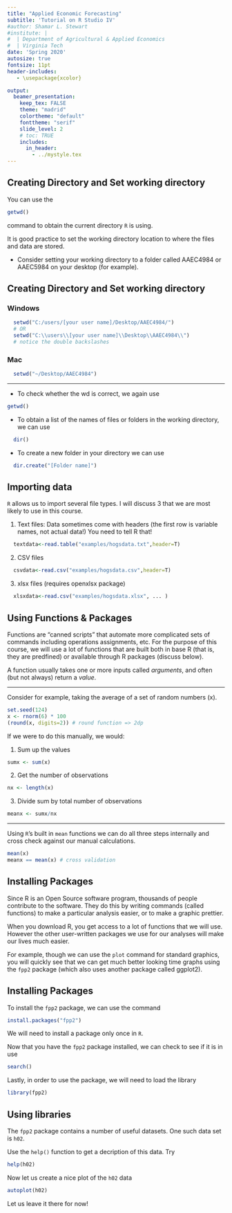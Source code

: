 ```yaml
---
title: "Applied Economic Forecasting"
subtitle: 'Tutorial on R Studio IV'
#author: Shamar L. Stewart
#institute: |
#  | Department of Agricultural & Applied Economics
#  | Virginia Tech
date: 'Spring 2020'
autosize: true
fontsize: 11pt
header-includes:
   - \usepackage{xcolor}

output:
  beamer_presentation:
    keep_tex: FALSE
    theme: "madrid"
    colortheme: "default"
    fonttheme: "serif"
    slide_level: 2
    # toc: TRUE
    includes:
      in_header: 
        - ../mystyle.tex
---
```


## Creating Directory and Set working directory

You can use the 
```r
getwd()
``` 
command to obtain the current directory `R` is using.

It is good practice to set the working directory location to where the files and data are stored. 

- Consider setting your working directory to a folder called AAEC4984 or AAEC5984 on your desktop (for example).

## Creating Directory and Set working directory

### Windows
```r
  setwd("C:/users/[your user name]/Desktop/AAEC4984/")
  # OR
  setwd("C:\\users\\[your user name]\\Desktop\\AAEC4984\\") 
  # notice the double backslashes
```

### Mac
```r
  setwd("~/Desktop/AAEC4984")
```

---

- To check whether the wd is correct, we again use

```r
getwd()
```

- To obtain a list of the names of files or folders in the working directory, we can use

```r
  dir()
```

- To create a new folder in your directory we can use 
```r
  dir.create("[Folder name]")
```  

## Importing data

`R` allows us to import several file types. I will discuss 3 that we are most likely to use in this course.

1. Text files: Data sometimes come with headers (the first row is variable names, not actual data!) You need to tell R that!
 
```r
  textdata<-read.table("examples/hogsdata.txt",header=T)
```
  
2. CSV files
```r
  csvdata<-read.csv("examples/hogsdata.csv",header=T)
```

3. xlsx files (requires openxlsx package)
```r
  xlsxdata<-read.csv("examples/hogsdata.xlsx", ... )
```


## Using Functions & Packages

Functions are “canned scripts” that automate more complicated sets of commands including operations assignments, etc. For the purpose of this course, we will use a lot of functions that are built both in base R (that is, they are predfined) or available through R packages (discuss below).

A function usually takes one or more inputs called *arguments*, and often (but not always) return a *value*.

---

Consider for example, taking the average of a set of random numbers (x). 

```r
set.seed(124) 
x <- rnorm(6) * 100
(round(x, digits=2)) # round function => 2dp
```

If we were to do this manually, we would:

1. Sum up the values 
```r
sumx <- sum(x)
```  

2. Get the number of observations
```r
nx <- length(x)
```  

3. Divide sum by total number of observations

```r
meanx <- sumx/nx
```
 
 ---
 
 Using `R`'s built in `mean` functions we can do all three steps internally and cross check against our manual calculations.

```r
mean(x)
meanx == mean(x) # cross validation
```

## Installing Packages

Since R is an Open Source software program, thousands of people contribute to the software. They do this by writing commands (called functions) to make a particular analysis easier, or to make a graphic prettier.

When you download R, you get access to a lot of functions that we will use. However the other user-written packages we use for our analyses will make our lives much easier.

For example, though we can use the `plot` command for standard graphics, you will quickly see that we can get much better looking time graphs using the `fpp2` package (which also uses another package called ggplot2).


## Installing Packages

To install the `fpp2` package, we can use the command
```r
install.packages("fpp2")
```
We will need to install a package only once in `R`.

Now that you have the `fpp2` package installed, we can check to see if it is in use
```r
search()
```

Lastly, in order to use the package, we will need to load the library 
```r
library(fpp2)
```

## Using libraries {.plain}

The `fpp2` package contains a number of useful datasets. One such data set is `h02`. 

Use the `help()` function to get a decription of this data. Try
```r
help(h02)
```

Now let us create a nice plot of the `h02` data

```r
autoplot(h02)
```

Let us leave it there for now!
